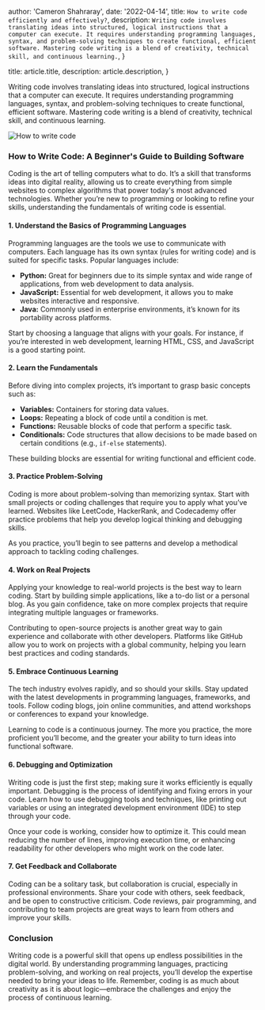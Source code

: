 
  author: 'Cameron Shahraray',
  date: '2022-04-14',
  title: `How to write code efficiently and effectively?`,
  description: `Writing code involves translating ideas into structured, logical instructions that a computer can execute. It requires understanding programming languages, syntax, and problem-solving techniques to create functional, efficient software. Mastering code writing is a blend of creativity, technical skill, and continuous learning.`,
}

  title: article.title,
  description: article.description,
}


Writing code involves translating ideas into structured, logical instructions that a computer can execute. It requires understanding programming languages, syntax, and problem-solving techniques to create functional, efficient software. Mastering code writing is a blend of creativity, technical skill, and continuous learning.

<Image src={HowToWriteCode} alt="How to write code" />

### How to Write Code: A Beginner's Guide to Building Software

Coding is the art of telling computers what to do. It’s a skill that transforms ideas into digital reality, allowing us to create everything from simple websites to complex algorithms that power today's most advanced technologies. Whether you’re new to programming or looking to refine your skills, understanding the fundamentals of writing code is essential.

#### 1. **Understand the Basics of Programming Languages**

Programming languages are the tools we use to communicate with computers. Each language has its own syntax (rules for writing code) and is suited for specific tasks. Popular languages include:

- **Python:** Great for beginners due to its simple syntax and wide range of applications, from web development to data analysis.
- **JavaScript:** Essential for web development, it allows you to make websites interactive and responsive.
- **Java:** Commonly used in enterprise environments, it’s known for its portability across platforms.

Start by choosing a language that aligns with your goals. For instance, if you’re interested in web development, learning HTML, CSS, and JavaScript is a good starting point.

#### 2. **Learn the Fundamentals**

Before diving into complex projects, it’s important to grasp basic concepts such as:

- **Variables:** Containers for storing data values.
- **Loops:** Repeating a block of code until a condition is met.
- **Functions:** Reusable blocks of code that perform a specific task.
- **Conditionals:** Code structures that allow decisions to be made based on certain conditions (e.g., `if-else` statements).

These building blocks are essential for writing functional and efficient code.

#### 3. **Practice Problem-Solving**

Coding is more about problem-solving than memorizing syntax. Start with small projects or coding challenges that require you to apply what you’ve learned. Websites like LeetCode, HackerRank, and Codecademy offer practice problems that help you develop logical thinking and debugging skills.

As you practice, you’ll begin to see patterns and develop a methodical approach to tackling coding challenges.

#### 4. **Work on Real Projects**

Applying your knowledge to real-world projects is the best way to learn coding. Start by building simple applications, like a to-do list or a personal blog. As you gain confidence, take on more complex projects that require integrating multiple languages or frameworks.

Contributing to open-source projects is another great way to gain experience and collaborate with other developers. Platforms like GitHub allow you to work on projects with a global community, helping you learn best practices and coding standards.

#### 5. **Embrace Continuous Learning**

The tech industry evolves rapidly, and so should your skills. Stay updated with the latest developments in programming languages, frameworks, and tools. Follow coding blogs, join online communities, and attend workshops or conferences to expand your knowledge.

Learning to code is a continuous journey. The more you practice, the more proficient you’ll become, and the greater your ability to turn ideas into functional software.

#### 6. **Debugging and Optimization**

Writing code is just the first step; making sure it works efficiently is equally important. Debugging is the process of identifying and fixing errors in your code. Learn how to use debugging tools and techniques, like printing out variables or using an integrated development environment (IDE) to step through your code.

Once your code is working, consider how to optimize it. This could mean reducing the number of lines, improving execution time, or enhancing readability for other developers who might work on the code later.

#### 7. **Get Feedback and Collaborate**

Coding can be a solitary task, but collaboration is crucial, especially in professional environments. Share your code with others, seek feedback, and be open to constructive criticism. Code reviews, pair programming, and contributing to team projects are great ways to learn from others and improve your skills.

### Conclusion

Writing code is a powerful skill that opens up endless possibilities in the digital world. By understanding programming languages, practicing problem-solving, and working on real projects, you’ll develop the expertise needed to bring your ideas to life. Remember, coding is as much about creativity as it is about logic—embrace the challenges and enjoy the process of continuous learning.
